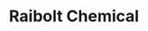 ---
title: "Raibolt Chemical"
meta_title: "Raibolt Chemical craft"
description: "Craft de Raibolt Chemical"
rank: "s"
draft: false
name: "Raibolt Chemical"
recipe_img: "https://wiki.pokexgames.com/images/6/6b/Raibolt_Chemical2.png"
level: 100
craft_time: 60
result: 1
value_npc: 1
ingredients:
  - name: "Pure Strong Grass"
    quantity: 40
    item_img: "https://wiki.pokexgames.com/images/6/63/Pure_Strong_Grass.png"
    value_npc: 1
  - name: "Electric Box"
    quantity: 10
    item_img: "https://wiki.pokexgames.com/images/6/6c/ElectricBox.png"
    value_npc: 1
  - name: "Shock Topknot"
    quantity: 20
    item_img: "https://wiki.pokexgames.com/images/6/6e/Shock_Topknot.png"
    value_npc: 1
  - name: "Electric Rat Tail"
    quantity: 8
    item_img: "https://wiki.pokexgames.com/images/d/d9/Electric_Rat_Tail.png"
    value_npc: 1
  - name: "Sheep Wool"
    quantity: 8
    item_img: "https://wiki.pokexgames.com/images/f/fe/Sheep_Wool.png"
    value_npc: 1
  - name: "Electric Tail"
    quantity: 1
    item_img: "https://wiki.pokexgames.com/images/1/15/Electric_Tail.png"
    value_npc: 1
---